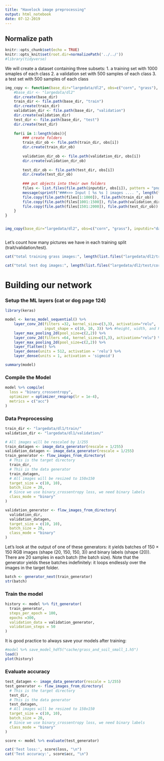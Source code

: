 ```yaml
---
title: "Havelock image preprocessing"
output: html_notebook
date: 07-12-2019
---
```



## Normalize path
```r
knitr::opts_chunk$set(echo = TRUE) 
knitr::opts_knit$set(root.dir=normalizePath('../../')) 
#library(tidyverse)
```


We will create a dataset containing three subsets:
1. a training set with 1000 smaples of each class
2. a validation set with 500 samples of each class
3. a test set with 500 samples of each class


```r

img_copy <- function(base_dir="largedata/dl2", obs=c("corn", "grass"), inputdir="data/test/"){
    #base_dir <- "largedata/dl2"
    dir.create(base_dir)
    train_dir <- file.path(base_dir, "train")
    dir.create(train_dir)
    validation_dir <- file.path(base_dir, "validation")
    dir.create(validation_dir)
    test_dir <- file.path(base_dir, "test")
    dir.create(test_dir)
    
    for(i in 1:length(obs)){
        ### create folders 
        train_dir_ob <- file.path(train_dir, obs[i])
        dir.create(train_dir_ob)
        
        validation_dir_ob <- file.path(validation_dir, obs[i])
        dir.create(validation_dir_ob)
        
        test_dir_ob <- file.path(test_dir, obs[i])
        dir.create(test_dir_ob)
        
        ### put objects into their own folders
        files <- list.files(file.path(inputdir, obs[i]), pattern = "png", full.names = TRUE)
        message(sprintf("###>>> Input [ %s %s ] images .... ", length(files), obs[i]))
        file.copy(file.path(files[1:1000]), file.path(train_dir_ob)) 
        file.copy(file.path(files[1001:1500]), file.path(validation_dir_ob)) 
        file.copy(file.path(files[1501:2000]), file.path(test_dir_ob)) 
    }
}


img_copy(base_dir="largedata/dl2", obs=c("corn", "grass"), inputdir="data/test/")



```



Let's count how many pictures we have in each training split (trait/validation/test).


```r
cat("total training grass images:", length(list.files("largedata/dl2/train/grass/")), "\n")

cat("total test dog images:", length(list.files("largedata/dl2/test/corn/")), "\n")
```




# Building our network


### Setup the ML layers (cat or dog page 124)

```r
library(keras)

model <- keras_model_sequential() %>%
    layer_conv_2d(filters =32, kernel_size=c(3,3), activation="relu",
                  input_shape = c(10, 10, 3)) %>% #height, width, and RGB
    layer_max_pooling_2d(pool_size=c(2,2)) %>%
    layer_conv_2d(filters =64, kernel_size=c(3,3), activation="relu") %>%
    layer_max_pooling_2d(pool_size=c(2,2)) %>%
    layer_flatten() %>%
    layer_dense(units = 512, activation = 'relu') %>%
    layer_dense(units = 1, activation = 'sigmoid')

summary(model)
```


### Compile the Model

```r
model %>% compile(
  loss = "binary_crossentropy",
  optimizer = optimizer_rmsprop(lr = 1e-4),
  metrics = c("acc")
)
```

### Data Preprocessing

```r
train_dir <- "largedata/dl1/train/"
validation_dir <- "largedata/dl1/validation/"

# All images will be rescaled by 1/255
train_datagen <- image_data_generator(rescale = 1/255)
validation_datagen <- image_data_generator(rescale = 1/255)
train_generator <- flow_images_from_directory(
  # This is the target directory
  train_dir,
  # This is the data generator
  train_datagen,
  # All images will be resized to 150x150
  target_size = c(10, 10),
  batch_size = 20,
  # Since we use binary_crossentropy loss, we need binary labels
  class_mode = "binary"
)

validation_generator <- flow_images_from_directory(
  validation_dir,
  validation_datagen,
  target_size = c(10, 10),
  batch_size = 20,
  class_mode = "binary"
)
```



Let’s look at the output of one of these generators: it yields batches of 150 × 150 RGB images (shape (20, 150, 150, 3)) and binary labels (shape (20)). There are 20 samples in each batch (the batch size). Note that the generator yields these batches indefinitely: it loops endlessly over the images in the target folder.

```r
batch <- generator_next(train_generator)
str(batch)
```

### Train the model

```r
history <- model %>% fit_generator(
  train_generator,
  steps_per_epoch = 100,
  epochs =300,
  validation_data = validation_generator,
  validation_steps = 50
)
```

It is good practice to always save your models after training:

```r
#model %>% save_model_hdf5("cache/grass_and_soil_small_1.h5")
load()
plot(history)
```


### Evaluate accuracy

```r
test_datagen <- image_data_generator(rescale = 1/255)
test_generator <- flow_images_from_directory(
  # This is the target directory
  test_dir,
  # This is the data generator
  test_datagen,
  # All images will be resized to 150x150
  target_size = c(10, 10),
  batch_size = 20,
  # Since we use binary_crossentropy loss, we need binary labels
  class_mode = "binary"
)

score <- model %>% evaluate(test_generator)

cat('Test loss:', score$loss, "\n")
cat('Test accuracy:', score$acc, "\n")
```












